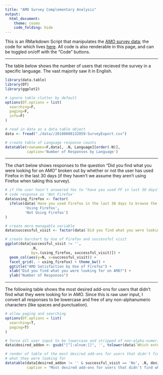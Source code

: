 ```yaml
---
title: "AMO Survey Complementary Analysis"
output:
  html_document:
    theme: cosmo
    code_folding: hide
---
```


This is an RMarkdown Script that manipulates the [AMO survey data](https://data.surveygizmo.com/r/28049_5b4e59b654e213.14219487); the code for which lives [here](https://github.com/mozilla/firefox-addons-website/blob/master/amo-survey.Rmd). All code is also renderable in this page, and can be toggled on/off with the "Code" buttons.

---

The table below shows the number of users that recieved the survey in a specific language. The vast majority saw it in English.

```r
library(data.table)
library(DT)
library(ggplot2)

# ignore table clutter by default
options(DT.options = list(
  searching=F,
  paging=F,
  info=F)
)

# read in data as a data.table object
data <- fread("./data//20180808132059-SurveyExport.csv")

# create table of Language response counts
datatable(rownames=F,data[, .N, Language][order(-N)],
          caption='Number of Responses by Language')
```

---


The chart below shows responses to the question "Did you find what you were looking for on AMO" broken out by whether or not the user has used Firefox in the last 30 days (if they haven't we assume they aren't using Firefox when taking this survey).


```r

# if the user hasn't answered Yes to "have you used FF in last 30 days"
# code response as 'Not Firefox'
data$using_firefox <- factor(
  ifelse(data$`Have you used Firefox in the last 30 days to browse the internet?` == 'Yes', 
         'Using Firefox',
         'Not Using Firefox')
)

# create more managable variable
data$successful_visit <- factor(data$`Did you find what you were looking for on addons.mozilla.org?`)

# create barchart by Use of Firefox and successful visit
ggplot(data[successful_visit != '',
            .N, 
            by=.(using_firefox, successful_visit)]) + 
  geom_col(aes(y=N, x=successful_visit)) +
  facet_grid(. ~ using_firefox) + theme_bw() +
  ggtitle("AMO Satisfaction by Use of Firefox") + 
  xlab("Did you find what you were looking for on AMO?") + 
  ylab("Number of Responses")


```


---

The following table shows the most desired add-ons for users that didn't find what they were looking for in AMO. Since this is raw user input, I convert all responses to be lowercase and free of any non-alphanumeric characters (like spaces and punctuation).


```r

# allow paging and searching
options(DT.options = list(
  searching=T,
  paging=T)
)

# force all user input to be lowercase and stripped of non-alpha-numeric characters
data$desired_addon <- gsub("[^[:alnum:]]", '', tolower(data$`Which extension did you come here to get?`))

# render of table of the most desired add-ons for users that didn't find 
# what they were looking for
datatable(data[desired_addon != '' & successful_visit == 'No', .N, desired_addon][order(-N)],
          caption = "Most desired add-ons for users that didn't find what they were looking for")


```
